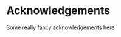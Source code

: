 # Acknowledgements {.unlisted .unnumbered}

Some really fancy acknowledgements here

```{=latex}
\clearpage
{
\hypersetup{linkcolor=blue}
\setcounter{tocdepth}{3}
\tableofcontents
}
```